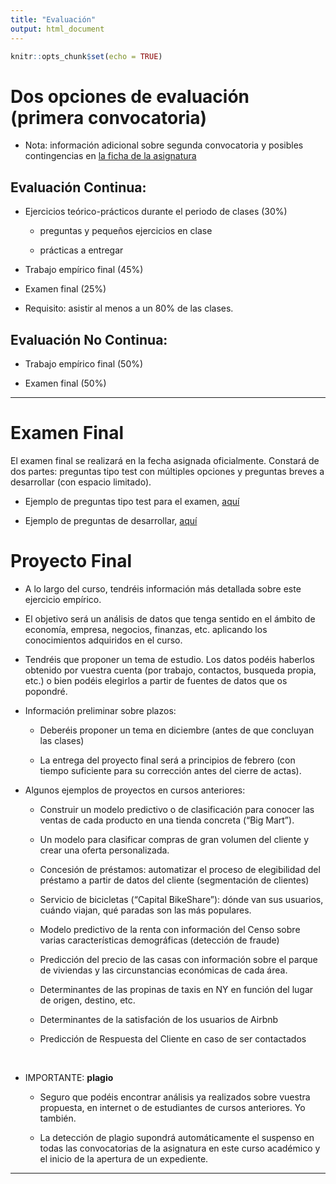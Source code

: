```yaml
---
title: "Evaluación"
output: html_document
---
```


```r
knitr::opts_chunk$set(echo = TRUE)
```

# Dos opciones de evaluación (primera convocatoria)

* Nota: información adicional sobre segunda convocatoria y posibles contingencias en [la ficha de la asignatura](https://cvnet.cpd.ua.es/Guia-Docente/GuiaDocente/Index?wcodasi=35047&scaca=2021-22)

## Evaluación Continua:

  * Ejercicios teórico-prácticos durante el periodo de clases (30%)

      - preguntas y pequeños ejercicios en clase
    
      - prácticas a entregar

  * Trabajo empírico final (45%)

  * Examen final (25%)

  * Requisito: asistir al menos a un 80% de las clases.


## Evaluación No Continua:

  * Trabajo empírico final (50%)

  * Examen final (50%)


***

# Examen Final

El examen final se realizará en la fecha asignada oficialmente. Constará de dos partes: preguntas tipo test con múltiples opciones y preguntas breves a desarrollar (con espacio limitado). 

* Ejemplo de preguntas tipo test para el examen, [aquí](ExamTest.pdf)

* Ejemplo de preguntas de desarrollar, [aquí](ExamPreg.pdf)

# Proyecto Final

<!--
* Información sobre la evaluación el proyecto final [aquí](Info01.html)
-->


* A lo largo del curso, tendréis información más detallada sobre este ejercicio empírico.

* El objetivo será un análisis de datos que tenga sentido en el ámbito de economía, empresa, negocios, finanzas, etc. aplicando los conocimientos adquiridos en el curso.

* Tendréis que proponer un tema de estudio. Los datos podéis haberlos obtenido por vuestra cuenta (por trabajo, contactos, busqueda propia, etc.) o bien podéis elegirlos a partir de fuentes de datos que os popondré.


* Información preliminar sobre plazos:

  * Deberéis proponer un tema en diciembre (antes de que concluyan las clases)
  
  * La entrega del proyecto final será a principios de febrero (con tiempo suficiente para su corrección antes del cierre de actas). 
  

* Algunos ejemplos de proyectos en cursos anteriores:

  * Construir un modelo predictivo o de clasificación para conocer las ventas de cada producto en una tienda concreta ("Big Mart").

  * Un modelo para clasificar compras de gran volumen del cliente y crear una oferta personalizada.

  * Concesión de préstamos: automatizar el proceso de elegibilidad del préstamo a partir de datos del cliente  (segmentación de clientes)

  * Servicio de bicicletas (“Capital BikeShare”): dónde van sus usuarios, cuándo viajan, qué paradas son las más populares.

  *  Modelo predictivo de la renta con información del Censo sobre varias características demográficas (detección de fraude)

  * Predicción del precio de las casas con información sobre el parque de viviendas y las circunstancias económicas de cada área.

  * Determinantes de las propinas de taxis en NY en función del lugar de origen, destino, etc.

  * Determinantes de la satisfación de los usuarios de Airbnb

  * Predicción de Respuesta del Cliente en caso de ser contactados

<br>


* IMPORTANTE: **plagio**

  * Seguro que podéis encontrar análisis ya realizados sobre vuestra propuesta, en internet o de estudiantes de cursos anteriores. Yo también. 
  
  * La detección de plagio supondrá automáticamente el suspenso en todas las convocatorias de la asignatura en este curso académico y el inicio de la apertura de un expediente.


***
